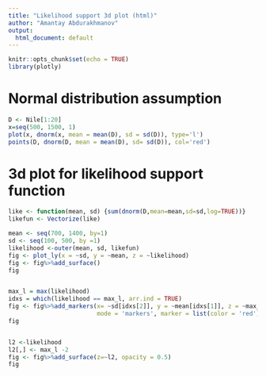 ---
title: "Likelihood support 3d plot (html)"
author: "Amantay Abdurakhmanov"
output:
  html_document: default
---


```{r setup, include=FALSE}
knitr::opts_chunk$set(echo = TRUE)
library(plotly)
```


# Normal distribution assumption

```{r cars}
D <- Nile[1:20]
x=seq(500, 1500, 1)
plot(x, dnorm(x, mean = mean(D), sd = sd(D)), type='l')
points(D, dnorm(D, mean = mean(D), sd= sd(D)), col='red')

```

# 3d plot for likelihood support function

```{r pressure}
like <- function(mean, sd) {sum(dnorm(D,mean=mean,sd=sd,log=TRUE))}
likefun <- Vectorize(like)

mean <- seq(700, 1400, by=1)
sd <- seq(100, 500, by =1)
likelihood <-outer(mean, sd, likefun)
fig <- plot_ly(x = ~sd, y = ~mean, z = ~likelihood)
fig <- fig%>%add_surface()
fig


max_l = max(likelihood)
idxs = which(likelihood == max_l, arr.ind = TRUE)
fig <- fig%>%add_markers(x= ~sd[idxs[2]], y = ~mean[idxs[1]], z = ~max_l, 
                         mode = 'markers', marker = list(color = 'red'))
fig


l2 <-likelihood
l2[,] <- max_l -2 
fig <- fig%>%add_surface(z=~l2, opacity = 0.5)
fig
```

